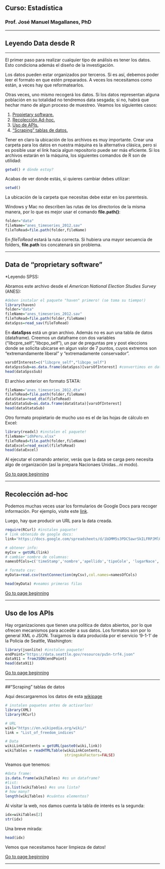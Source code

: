 
## Curso: Estadística 
### Prof. José Manuel Magallanes, PhD 
____
## **Leyendo Data desde R**
____

<a id='beginning'></a>

El primer paso para realizar cualquier tipo de análisis es tener los datos. Esto condiciona además el diseño de la investigación.

Los datos pueden estar organizados por terceros. Si es así, debemos poder leer el formato en que estén preparados. A veces los necesitamos como están, a veces hay que reformatearlos.

Otras veces, uno mismo recogerá los datos. Si los datos representan alguna población en su totalidad no tendremos data sesgada; si no, habrá que hechar mano de algun proceso de muestreo. Veamos los siguientes casos:

1. [Propietary software.](#part1) 
2. [Recolección Ad-hoc.](#part2) 
3. [Uso de APIs.](#part3) 
4. ["Scraping" tablas de datos.](#part4) 

Tener en claro la ubicación de los archivos es muy importante. Crear una carpeta para los datos en nuestra máquina es la alternativa clásica, pero si es posible usar el link hacia algun repositorio puede ser más eficiente. Si los archivos estarán en la máquina, los siguientes comandos de R son de utilidad:
```r
getwd() # dónde estoy?
```
Acabas de ver donde estás, si quieres cambiar debes utilizar:
```r
setwd()
```
La ubicación de la carpeta que necesitas debe estar en los parentesis.

Windows y Mac no describen las rutas de los directorios de la misma manera, por lo que es mejor usar el comando **file.path()**:
```r
folder="data"
fileName="anes_timeseries_2012.sav"
fileToRead=file.path(folder,fileName)
```

En _fileToRead_ estará la ruta correcta. Si hubiera una mayor secuencia de folders, **file.path** los concatenará sin problema.

____


<a id='part1'></a>

## Data de "proprietary software"

*Leyendo SPSS:

Abramos este archivo desde el _American National Election Studies Survey_ (ANES):
```r
#deben instalar el paquete "haven" primero! (se toma su tiempo!)
library(haven)
folder="data"
fileName="anes_timeseries_2012.sav"
fileToRead=file.path(folder,fileName)
dataSpss=read_sav(fileToRead)
```

En **dataSpss** está un gran archivo. Además no es aun una tabla de datos (dataframe). Creemos un dataframe con dos variables ("libcpre_self","libcpo_self"), un par de preguntas  pre y post eleccions donde se solicita ubicarse en algun valor de 7 puntos, cuyos extremos son "extremandamente liberal" y "extremadamente conservador". 

```r
varsOfInterest=c("libcpre_self","libcpo_self")
dataSpssSub=as.data.frame(dataSpss)[varsOfInterest] #convertimos en dataframe y seleccionamos variables de interés 
head(dataSpssSub)
```

El archivo anterior en formato STATA:
```r
fileName="anes_timeseries_2012.dta"
fileToRead=file.path(folder,fileName)
dataStata=read_dta(fileToRead)
dataStataSub=as.data.frame(dataStata)[varsOfInterest]
head(dataStataSub)
```

Otro formato propietario de mucho uso es el de las hojas de cálculo en Excel:
```r
library(readxl) #instalen el paquete!
fileName="idhPeru.xlsx"
fileToRead=file.path(folder,fileName)
dataExcel=read_excel(fileToRead)
head(dataExcel)
```

Al ejecutar el comando anterior, verás que la data se carga pero necesita algo de organización (así la prepara Nacionaes Unidas...ni modo).

[Go to page beginning](#beginning)

----

<a id='part2'></a>

## Recolección ad-hoc

Podemos muchas veces usar los formularios de Google Docs para recoger información. Por ejemplo, visite este [link](https://goo.gl/forms/Xw0um8hidWwbEPcF2). 

Luego, hay que producir un URL para la data creada.

```r
require(RCurl) #instalen paquete! 
# link obtenido de google docs: 
link='https://docs.google.com/spreadsheets/d/1bDMM5s3PDC5awrSkILFRPJMlQ0j95TtVxErvvNNOHPU/pub?output=csv'

# obtener info: 
myCsv = getURL(link)
# cambiar nombre de columnas: 
namesOfCols=c('timeStamp','nombre','apellido','tipoCole', 'lugarNace','edad','sexo', 'religion')

# formato csv: 
myData=read.csv(textConnection(myCsv),col.names=namesOfCols)

head(myData) #veamos primeras filas
```

[Go to page beginning](#beginning)

-----

<a id='part3'></a>

## Uso de los APIs

Hay organizaciones que tienen una política de datos abiertos, por lo que ofrecen mecanismos para acceder a sus datos. Los formatos son por lo general XML o JSON. Traigamos la data producida por el servicio '9-1-1' de la Policia de Seattle, Washington:

```r
library(jsonlite) #instalen paquete! 
endPoint="https://data.seattle.gov/resource/pu5n-trf4.json" 
data911 = fromJSON(endPoint)
head(data911)
```

[Go to page beginning](#beginning)

----

<a id='part4'></a>

##"Scraping" tablas de datos

Aqui descargaremos los datos de esta [wikipage](https://en.wikipedia.org/wiki/List_of_freedom_indices)

```r
# instalen paquetes antes de activarlos! 
library(XML)
library(RCurl)

# URL
wiki="https://en.wikipedia.org/wiki/" 
link = "List_of_freedom_indices" 

# Data
wikiLinkContents = getURL(paste0(wiki,link)) 
wikiTables = readHTMLTable(wikiLinkContents,
                           stringsAsFactors=FALSE)
```

Veamos que tenemos:
    
```r
#data frame:
is.data.frame(wikiTables) #es un dataframe? 
#list:
is.list(wikiTables) #es una lista? 
# how many?
length(wikiTables) #cuántos elementos?
```

Al visitar la web, nos damos cuenta la tabla de interés es la segunda:
```r
idx=wikiTables[2] 
str(idx)
```
  
Una breve mirada:
```r
head(idx)
```

Vemos que necesitamos hacer limpieza de datos! 

[Go to page beginning](#beginning)

_____
<br></br>
